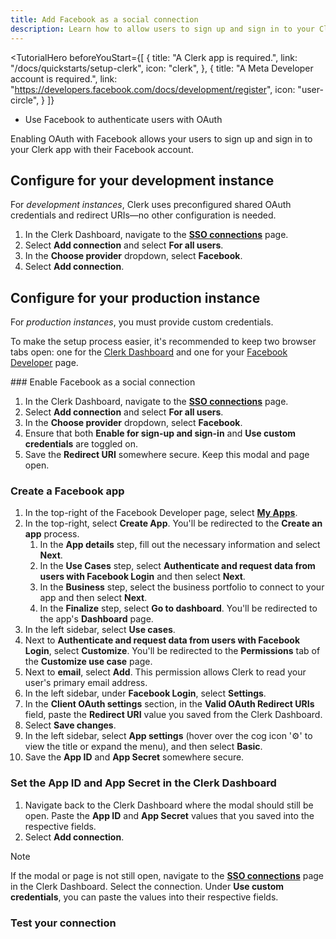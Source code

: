 ```yaml
---
title: Add Facebook as a social connection
description: Learn how to allow users to sign up and sign in to your Clerk app with their Facebook account using OAuth.
---
```


<TutorialHero
  beforeYouStart={[
  {
    title: "A Clerk app is required.",
    link: "/docs/quickstarts/setup-clerk",
    icon: "clerk",
  },
  {
    title: "A Meta Developer account is required.",
    link: "https://developers.facebook.com/docs/development/register",
    icon: "user-circle",
  }
]}
>
  - Use Facebook to authenticate users with OAuth
</TutorialHero>

Enabling OAuth with Facebook allows your users to sign up and sign in to your Clerk app with their Facebook account.

## Configure for your development instance

For _development instances_, Clerk uses preconfigured shared OAuth credentials and redirect URIs—no other configuration is needed.

1. In the Clerk Dashboard, navigate to the [**SSO connections**](https://dashboard.clerk.com/last-active?path=user-authentication/sso-connections) page.
1. Select **Add connection** and select **For all users**.
1. In the **Choose provider** dropdown, select **Facebook**.
1. Select **Add connection**.

## Configure for your production instance

For _production instances_, you must provide custom credentials.

To make the setup process easier, it's recommended to keep two browser tabs open: one for the [Clerk Dashboard](https://dashboard.clerk.com/last-active?path=user-authentication/sso-connections) and one for your [Facebook Developer](https://developers.facebook.com) page.

<Steps>
  ### Enable Facebook as a social connection

  1. In the Clerk Dashboard, navigate to the [**SSO connections**](https://dashboard.clerk.com/last-active?path=user-authentication/sso-connections) page.
  1. Select **Add connection** and select **For all users**.
  1. In the **Choose provider** dropdown, select **Facebook**.
  1. Ensure that both **Enable for sign-up and sign-in** and **Use custom credentials** are toggled on.
  1. Save the **Redirect URI** somewhere secure. Keep this modal and page open.

  ### Create a Facebook app

  1. In the top-right of the Facebook Developer page, select [**My Apps**](https://developers.facebook.com/apps).
  1. In the top-right, select **Create App**. You'll be redirected to the **Create an app** process.
     1. In the **App details** step, fill out the necessary information and select **Next**.
     1. In the **Use Cases** step, select **Authenticate and request data from users with Facebook Login** and then select **Next**.
     1. In the **Business** step, select the business portfolio to connect to your app and then select **Next**.
     1. In the **Finalize** step, select **Go to dashboard**. You'll be redirected to the app's **Dashboard** page.
  1. In the left sidebar, select **Use cases**.
  1. Next to **Authenticate and request data from users with Facebook Login**, select **Customize**. You'll be redirected to the **Permissions** tab of the **Customize use case** page.
  1. Next to **email**, select **Add**. This permission allows Clerk to read your user's primary email address.
  1. In the left sidebar, under **Facebook Login**, select **Settings**.
  1. In the **Client OAuth settings** section, in the **Valid OAuth Redirect URIs** field, paste the **Redirect URI** value you saved from the Clerk Dashboard.
  1. Select **Save changes**.
  1. In the left sidebar, select **App settings** (hover over the cog icon '⚙️' to view the title or expand the menu), and then select **Basic**.
  1. Save the **App ID** and **App Secret** somewhere secure.

  ### Set the App ID and App Secret in the Clerk Dashboard

  1. Navigate back to the Clerk Dashboard where the modal should still be open. Paste the **App ID** and **App Secret** values that you saved into the respective fields.
  1. Select **Add connection**.

  > [!NOTE]
  > If the modal or page is not still open, navigate to the [**SSO connections**](https://dashboard.clerk.com/last-active?path=user-authentication/sso-connections) page in the Clerk Dashboard. Select the connection. Under **Use custom credentials**, you can paste the values into their respective fields.

  ### Test your connection

  <Include src="_partials/authentication/test-your-connection" />
</Steps>

